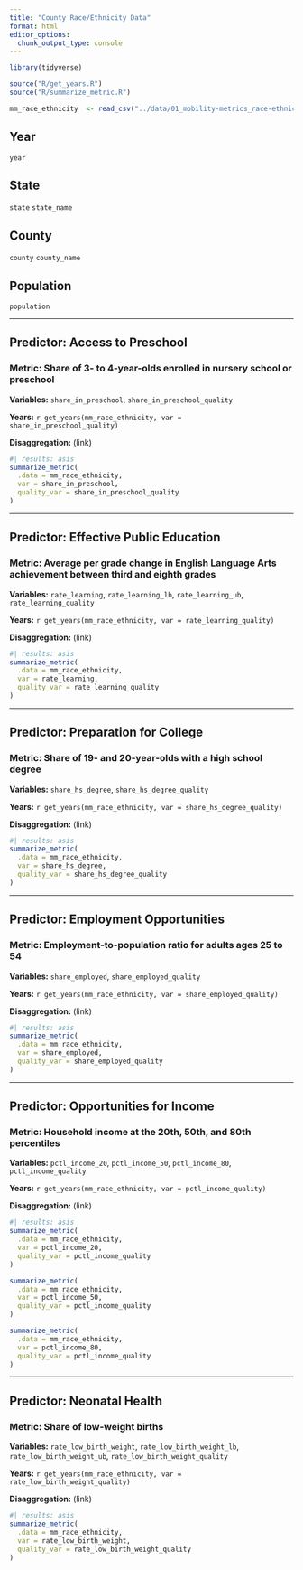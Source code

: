 ```yaml
---
title: "County Race/Ethnicity Data"
format: html
editor_options: 
  chunk_output_type: console
---
```


```r
library(tidyverse)

source("R/get_years.R")
source("R/summarize_metric.R")

mm_race_ethnicity  <- read_csv("../data/01_mobility-metrics_race-ethnicity_longitudinal.csv")

```

## Year

`year`

## State

`state`
`state_name`

## County

`county`
`county_name`

## Population

`population`

---

## Predictor: Access to Preschool

### Metric: Share of 3- to 4-year-olds enrolled in nursery school or preschool

**Variables:** `share_in_preschool`, `share_in_preschool_quality`

**Years:** `r get_years(mm_race_ethnicity, var = share_in_preschool_quality)`

**Disaggregation:** (link)

```r
#| results: asis
summarize_metric(
  .data = mm_race_ethnicity, 
  var = share_in_preschool, 
  quality_var = share_in_preschool_quality
)

```

---

## Predictor: Effective Public Education

### Metric: Average per grade change in English Language Arts achievement between third and eighth grades

**Variables:** `rate_learning`, `rate_learning_lb`, `rate_learning_ub`, `rate_learning_quality`

**Years:** `r get_years(mm_race_ethnicity, var = rate_learning_quality)`

**Disaggregation:** (link)

```r
#| results: asis
summarize_metric(
  .data = mm_race_ethnicity, 
  var = rate_learning, 
  quality_var = rate_learning_quality
)

```

---

## Predictor: Preparation for College

### Metric: Share of 19- and 20-year-olds with a high school degree

**Variables:** `share_hs_degree`, `share_hs_degree_quality`

**Years:** `r get_years(mm_race_ethnicity, var = share_hs_degree_quality)`

**Disaggregation:** (link)

```r
#| results: asis
summarize_metric(
  .data = mm_race_ethnicity, 
  var = share_hs_degree, 
  quality_var = share_hs_degree_quality
)

```

---

## Predictor: Employment Opportunities

### Metric: Employment-to-population ratio for adults ages 25 to 54

**Variables:** `share_employed`, `share_employed_quality`

**Years:** `r get_years(mm_race_ethnicity, var = share_employed_quality)`

**Disaggregation:** (link)

```r
#| results: asis
summarize_metric(
  .data = mm_race_ethnicity, 
  var = share_employed, 
  quality_var = share_employed_quality
)

```

---

## Predictor: Opportunities for Income

### Metric: Household income at the 20th, 50th, and 80th percentiles

**Variables:** `pctl_income_20`, `pctl_income_50`, `pctl_income_80`, `pctl_income_quality`

**Years:** `r get_years(mm_race_ethnicity, var = pctl_income_quality)`

**Disaggregation:** (link)

```r
#| results: asis
summarize_metric(
  .data = mm_race_ethnicity, 
  var = pctl_income_20, 
  quality_var = pctl_income_quality
)

summarize_metric(
  .data = mm_race_ethnicity, 
  var = pctl_income_50, 
  quality_var = pctl_income_quality
)

summarize_metric(
  .data = mm_race_ethnicity, 
  var = pctl_income_80, 
  quality_var = pctl_income_quality
)

```

---

## Predictor: Neonatal Health

### Metric: Share of low-weight births

**Variables:** `rate_low_birth_weight`, `rate_low_birth_weight_lb`, `rate_low_birth_weight_ub`, `rate_low_birth_weight_quality`

**Years:** `r get_years(mm_race_ethnicity, var = rate_low_birth_weight_quality)`

**Disaggregation:** (link)

```r
#| results: asis
summarize_metric(
  .data = mm_race_ethnicity, 
  var = rate_low_birth_weight, 
  quality_var = rate_low_birth_weight_quality
)

```

